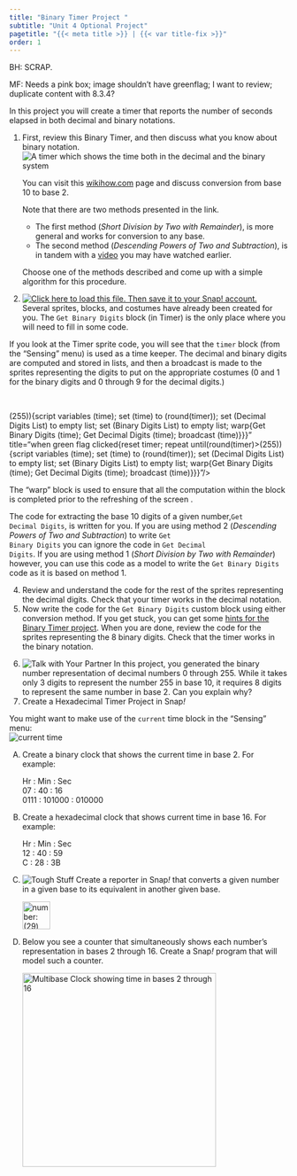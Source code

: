 ```yaml
---
title: "Binary Timer Project "
subtitle: "Unit 4 Optional Project"
pagetitle: "{{< meta title >}} | {{< var title-fix >}}"
order: 1
---
```


::: todo
<p>BH: SCRAP.</p>

<p>MF: Needs a pink box; image shouldn't have greenflag; I want to
review; duplicate content with 8.3.4?</p>
:::

<p>In this project you will create a timer that reports the number of
seconds elapsed in both decimal and binary notations.</p>

::: {#first .forYouToDo}
<ol>

<li>First, review this Binary Timer, and then discuss what you know
about binary notation.<br />
<img title="A timer which shows the time both in the decimal and the binary system" alt="A timer which shows the time both in the decimal and the binary system" class="ms-4" data-gifffer="/img/4-internet/bin-timer-preview.gif"/></li>

::: endnote
<p>You can visit this
<a href="http://www.wikihow.com/Convert-from-Decimal-to-Binary" target="_blank" title="Wikihow: How to Convert from Decimal to Binary">wikihow.com</a>
page and discuss conversion from base 10 to base 2.</p>

<p>

Note that there are two methods presented in the link.

<ul>

<li>The first method (<em>Short Division by Two with Remainder</em>), is
more general and works for conversion to any base.</li>

<li>The second method (<em>Descending Powers of Two and
Subtraction</em>), is in tandem with a
<a href="http://scratch.mit.edu/discuss/youtube/cDZzsHvi44Q" target="_blank" title="Abstraction: Base Conversion">video</a>
you may have watched earlier.</li>

</ul>

Choose one of the methods described and come up with a simple algorithm
for this procedure.

</p>
:::

<li><a class="run" href="/prog/6-computers/U6-BinaryTimer.xml" target="_blank"><img src="/img/icons/load-save.png" title="Click here to load this file. Then save it to your Snap! account." alt="Click here to load this file. Then save it to your Snap! account." class="inline"/></a><br />Several
sprites, blocks, and costumes have already been created for you. The
<code>Get Binary Digits</code> block (in Timer) is the only place where
you will need to fill in some code.</li>

</ol>
:::

<p>If you look at the Timer sprite code, you will see that the
<code>timer</code> block (from the "Sensing" menu) is used as a time
keeper. The decimal and binary digits are computed and stored in lists,
and then a broadcast is made to the sprites representing the digits to
put on the appropriate costumes (0 and 1 for the binary digits and 0
through 9 for the decimal digits.)</p>

<br />

(255)){script variables (time); set (time) to (round(timer)); set
(Decimal Digits List) to empty list; set (Binary Digits List) to empty
list; warp{Get Binary Digits (time); Get Decimal Digits (time);
broadcast (time)}}}" title="when green flag clicked{reset timer; repeat
until(round(timer)\>(255)){script variables (time); set (time) to
(round(timer)); set (Decimal Digits List) to empty list; set (Binary
Digits List) to empty list; warp{Get Binary Digits (time); Get Decimal
Digits (time); broadcast (time)}}}"/\>

</p>

<p>The "warp" block is used to ensure that all the computation within
the block is completed prior to the refreshing of the screen .</p>

<p>The code for extracting the base 10 digits of a given
number,<code>Get Decimal Digits</code>, is written for you. If you are
using method 2 (<em>Descending Powers of Two and Subtraction</em>) to
write <code>Get Binary Digits</code> you can ignore the code in
<code>Get Decimal Digits</code>. If you are using method 1 (<em>Short
Division by Two with Remainder</em>) however, you can use this code as a
model to write the <code>Get Binary Digits</code> code as it is based on
method 1.</p>

::: {#second .forYouToDo}
<ol start="4">

<li>Review and understand the code for the rest of the sprites
representing the decimal digits. Check that your timer works in the
decimal notation.</li>

<li>Now write the code for the <code>Get Binary Digits</code> custom
block using either conversion method. If you get stuck, you can get some
<a href="/4-internet/optional-projects/1b-binary-counter-hints.html" target="_blank" title="Hints">
hints for the Binary Timer project</a>. When you are done, review the
code for the sprites representing the 8 binary digits. Check that the
timer works in the binary notation.</li>

</ol>
:::

::: ifTime
<ol start="6">

<li><img src="/img/icons/talk-with-your-partner.png" title="Talk with Your Partner" alt="Talk with Your Partner" class="float-end"/>
In this project, you generated the binary number representation of
decimal numbers 0 through 255. While it takes only 3 digits to represent
the number 255 in base 10, it requires 8 digits to represent the same
number in base 2. Can you explain why?</li>

<li>Create a Hexadecimal Timer Project in Snap<em>!</em></li>

</ol>
:::

::: takeItFurther
::: sidenoteBig
You might want to make use of the <code>current</code> time block in the
"Sensing" menu:<br />
<img src="/img/6-computers/BinaryClock_img/CurrentTime.png" title="current time" alt="current time" class="inline"/>
:::

<ol type="A">

<li>

Create a binary clock that shows the current time in base 2. For
example:<br />

::: ms-4
Hr : Min : Sec<br /> 07 : 40 : 16<br /> 0111 : 101000 : 010000<br />
:::

</li>

<li>

Create a hexadecimal clock that shows current time in base 16. For
example:

::: ms-4
Hr : Min : Sec<br /> 12 : 40 : 59 <br /> C : 28 : 3B<br />
:::

</li>

```{=html}
<!-- I see this as less of a priority. Put in TG...? MF 2016-12-22
<li>
Create a clock that shows the current time in Roman numerals.<br />
<div align="center">
Hr : Min : Sec<br />
08 : 42 : 18<br />
VIII : XLII : XVIII<br />
</div>
Try to do this without introducing 60 different costumes.
</li>-->
```
<li>

<img src="/img/icons/tough-stuff-mini.png" title="Tough Stuff" alt="Tough Stuff" class="float-end"/>
Create a reporter in Snap<em>!</em> that converts a given number in a
given base to its equivalent in another given base.<br />

<img src="/img/6-computers/BinaryClock_img/BaseConverter.png" title="number: (29) initial base: (10) final base: (3) reporting &apos;The number 29 in base 10 is 1002 in base 3&apos;" alt="number: (29) initial base: (10) final base: (3) reporting &apos;The number 29 in base 10 is 1002 in base 3&apos;" class="ms-4" height="50"/>

</li>

<li>

Below you see a counter that simultaneously shows each number's
representation in bases 2 through 16. Create a Snap<em>!</em> program
that will model such a counter.<br />

<img title="Multibase Clock showing time in bases 2 through 16" alt="Multibase Clock showing time in bases 2 through 16" class="ms-4" data-gifffer="/img/6-computers/BinaryClock_img/DG_MultibaseClock.gif" height="350"/>

</li>

</ol>
:::
